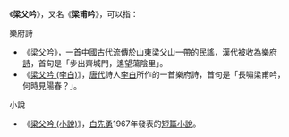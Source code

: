 《'''梁父吟'''》，又名《'''梁甫吟'''》，可以指：

;樂府詩
* 《[[梁父吟|梁父吟]]》，一首中國古代流傳於山東梁父山一帶的民謠，漢代被收為[[樂府詩|樂府詩]]，首句是「步出齊城門，遙望蕩陰里」。
* 《[[梁父吟_(李白)|梁父吟 (李白)]]》，[[唐代|唐代]]詩人[[李白|李白]]所作的一首樂府詩，首句是「長嘯梁甫吟，何時見陽春？」。

;小說
* 《[[梁父吟_(小說)|梁父吟 (小說)]]》，[[白先勇|白先勇]]1967年發表的[[短篇小說|短篇小說]]。

{{disambig|cat=三字消歧義}}